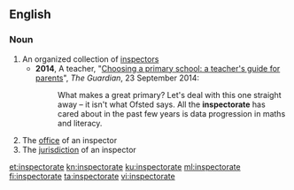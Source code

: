 ==English==

===Noun===
{{en-noun}}

# An organized collection of [[inspector]]s
#* '''2014''', A teacher, "[http://www.theguardian.com/education/2014/sep/23/choosing-primary-school-guide-teachers-guide-for-parents Choosing a primary school: a teacher's guide for parents]", ''The Guardian'', 23 September 2014:
#*: What makes a great primary? Let's deal with this one straight away – it isn't what Ofsted says. All the '''inspectorate''' has cared about in the past few years is data progression in maths and literacy. 
# The [[office]] of an inspector
# The [[jurisdiction]] of an inspector

[[et:inspectorate]]
[[kn:inspectorate]]
[[ku:inspectorate]]
[[ml:inspectorate]]
[[fi:inspectorate]]
[[ta:inspectorate]]
[[vi:inspectorate]]
